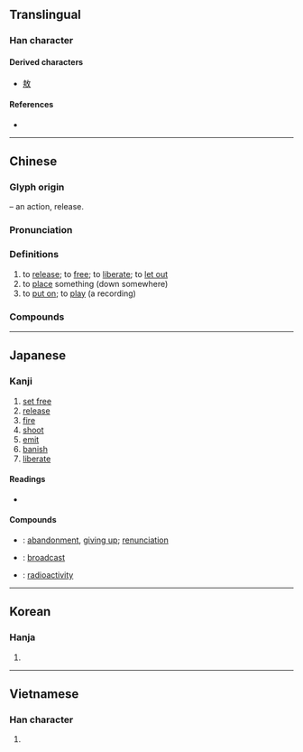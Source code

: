 {{character info/new}}
==Translingual==
{{stroke order|strokes=8}}

===Han character===
{{Han char|rn=66|rad=攴|as=04|sn=8|four=08240|canj=YSOK|ids=⿰方攵}}

====Derived characters====
* [[敖]]

====References====
* {{Han ref|kx=0469.030|dkj=13133|dj=0818.050|hdz=21451.110|uh=653E|ud=25918|bh=A9F1|bd=43505}}

----

==Chinese==
{{zh-forms}}

===Glyph origin===
{{Han etym}}
{{Han compound|方|攴|alt2=攵|t2=hand, action|ls=psc|c1=p|c2=s}} – an action, release.

===Pronunciation===
{{zh-pron
|m=fàng
|c=fong3,fong2
|h=pfs=piong
|md=huóng
|mn=hòng/pàng/qz,xm,zz:hàng
|mn_note=hòng - literary; pàng/hàng - vernacular
|mn-t=huang3/bang3
|mn-t_note=huang3 - literary; bang3 - vernacular
|w=2faan
|mc=y
|oc=y
|ma=y
|cat=v
}}

===Definitions===
{{zh-hanzi}}

# to [[release]]; to [[free]]; to [[liberate]]; to [[let out]]
# to [[place]] something (down somewhere)
# to [[put on]]; to [[play]] (a recording)

===Compounds===
{{zh-der|放屁|放射性|寄放|大放厥詞|休牛放馬|弧放電|大放厥辭|宏放|心花怒放|停放|大放異采|下放|存放|性開放|大放光明|彈性放假|奔放|天放|劈牌放對|不放心|仙人放屁|含苞待放|怒放|公地放領|得錢賣放|安放|不放鬆|含苞未放|大放盤|州官放火|展放|不放逸|尖端放電|小放牛|一床三放|奢放|大放悲聲|大放異彩|外放|亂放炮|含苞欲放|吊放聲納|平放|投放|放誕不羈|放肆荒唐|放假|放蕩不羈|放逐|放下屠刀|收放自如|放下身段|放誕風流|毛寶放龜|放蕩任氣|燃放|放歌|放堂|放著|放量|放刁|放牧|放燈|放熱反應|疏放|放情丘壑|放睡|放魚入海|放馬後砲|放誕詭僻|放年學|放稅|有的放矢|放翁|放言高論|放手|放包袱|放縱不拘|放船|放寬|放映室|放緩|放賞|放野|放牛歸馬|放心不下|放養|放縱不羈|放二四|放赦|放恣|殺人放火|放山雞|放生會|放人一馬|放散|放刁撒潑|放夜|放射汙染|放膽|放羊|拆放市場|放鷹逐犬|放死放活|放風箏|撒放|放腳|捉放曹|放棄|放野鵓鴿|放水鴨|摩頂放踵|排放|放射|抒放|放斷鷂|放印子錢|放射化學|放映|放下臉|放手一搏|放倒身|放響炮|放手銃|放精神著|放過一馬|放翻|放乖|放屁添風|放魚|放口風|放懷|生放|放慢線兒|放溜|放在眼裡|放告|放平|放入|放災|播放|放鴿子|放小菜兒|放浪不羈|放富差貧|放賴|放映影幕|放頭|放風|放黨|放話|放肆|放粥|放冷箭|放腳隊|放款|放眼望去|放寬心|放桄兒|放尊重|放屁文字|放帳|百花齊放|牧放|放花|放定|放屁辣臊|放來生債|放眼|放乖潑|放射源|海洋放流|放大率|放良書|擔保放款|放牛吃草|放命|放勛|放解|放心|放水燈|放眼天下|放虎自衛|盤放|放在心上|放囊的|放虎歸山|放生|擺放|放步|放水火|放射線|放黜|放鷹|放缺|放停|放置|放大器|放屏|放下黑臉|放重|放空炮|放煙幕|放大|放馬過來|放意|放任自流|放進|放爆竹|放焰口|放工|放京債|放懞掙|放過|放龍入海|放療|放火|放潑|放青|放紛|盛放|放告牌|放飯流歠|放免|白放|放縱|狂放|抵押放款|放誕|放浪形骸|放對|放曠|撒騷放屁|放榜|放浪|放倒|放空|放影機|放邪火|放箭|牧牛放馬|放假日|放任行為|放學|放走|放歹|放映機|投資放款|放春|活期放款|流放|放洋|放獵|放債|放聲大哭|施放|放出手眼|無的放矢|放行|放番|押放|放牛班|放刁把濫|發放|放淤|歸馬放牛|放電|放封|放聲|放言|放牌|放屁蟲|放領|放牧地|放慢|放哨|放盤|放口|放冷炮|放良|放人|放牧業|放肆話|放血|放河燈|桀逆放恣|放臣|曠放|放開|撒潑放刁|放蕩弛縱|放任|放頭牌|放響馬|放鞭炮|放青苗|放野火|放達|放車|放賑|放蕩|放荒|放花炮|放花兒|放線|放空氣|放目|放狂乖|放炮|放水|放氣|放晴|放意暢懷|放大鏡|放下|放鬆|攙放|放參|放牛|誕放|耕地放領|開放系統|解放軍|開放電路|行放|釋放|縱放心猿|解放區|頓放|馬放南山|素放|輝光放電|飛放|粗放農業|見兔放鷹|解放|酣放|綻放|鳴放運動|驗放|驁放|買放|開放醫院|頹放|索放|豪放雄邁|賣放|貼放|置放|開放舞臺|開放空間|開放|豪放派|錄放影機|跌蕩放言|豪奢放逸|豪放不羈|豪放|自由放任|縱放}}

{{zh-cat|Beginning}}

----

==Japanese==

===Kanji===
{{ja-kanji|grade=3|rs=攴04}}

# [[set free]]
# [[release]]
# [[fire]]
# [[shoot]]
# [[emit]]
# [[banish]]
# [[liberate]]

====Readings====
* {{ja-readings|goon=[[ほう]] (hō)|kanon=[[ほう]] (hō)|kun=[[はなす]] (hanasu), [[はなつ]] (hanatsu), [[ゆるす]] (yurusu)}}

====Compounds====
{{der-top|Compounds}}
* {{ja-r|放棄|ほうき}}: [[abandonment]], [[giving up]]; [[renunciation]]
* {{ja-r|放送|ほうそう}}: [[broadcast]]
* {{ja-r|放射能|ほうしゃのう}}: [[radioactivity]]
{{der-bottom}}

----

==Korean==

===Hanja===
{{ko-hanja|hangeul=방}}

# {{defn|lang=ko|sort=攴04}}

----

==Vietnamese==

===Han character===
{{vi-hantu|[[phóng]], [[phúng]], [[phưng]]|rs=攴04}}

# {{defn|lang=vi|sort=攴04}}